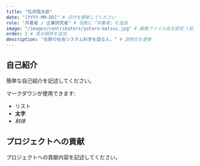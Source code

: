 ```yaml
---
title: "松井陽太郎"
date: "[YYYY-MM-DD]" # 日付を更新してください
role: "共著者 / 企業研究者" # 役割に「共著者」を追加
image: "/images/contributors/yotaro-matsui.jpg" # 画像ファイル名を設定 (拡張子は要確認)
order: 2 # 表示順序を追加
description: "在野の社会システム科学を語る人。" # 説明文を更新
---
```


## 自己紹介

簡単な自己紹介を記述してください。

マークダウンが使用できます:

*   リスト
*   **太字**
*   *斜体*

## プロジェクトへの貢献

プロジェクトへの貢献内容を記述してください。 